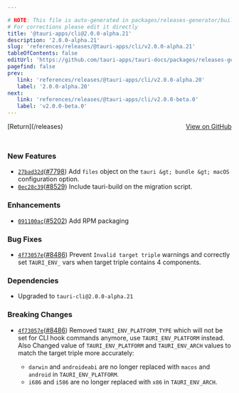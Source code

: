 ```yaml
---

# NOTE: This file is auto-generated in packages/releases-generator/build.ts
# For corrections please edit it directly
title: '@tauri-apps/cli@2.0.0-alpha.21'
description: '2.0.0-alpha.21'
slug: 'references/releases/@tauri-apps/cli/v2.0.0-alpha.21'
tableOfContents: false
editUrl: 'https://github.com/tauri-apps/tauri-docs/packages/releases-generator/build.ts'
pagefind: false
prev:
   link: 'references/releases/@tauri-apps/cli/v2.0.0-alpha.20'
   label: '2.0.0-alpha.20'
next:
   link: 'references/releases/@tauri-apps/cli/v2.0.0-beta.0'
   label: 'v2.0.0-beta.0'
---
```


<div style="margin-bottom:3rem; display: flex; justify-content: space-between; align-items: center"><span>[Return](/releases)</span><span><a href="https://github.com/tauri-apps/tauri/releases/tag/@tauri-apps/cli-v2.0.0-alpha.21">View on GitHub</a></span></div>

### New Features

- [`27bad32d`](https://www.github.com/tauri-apps/tauri/commit/27bad32d4d4acca8155b20225d529d540fb9aaf4)([#7798](https://www.github.com/tauri-apps/tauri/pull/7798)) Add `files` object on the `tauri &gt; bundle &gt; macOS` configuration option.
- [`0ec28c39`](https://www.github.com/tauri-apps/tauri/commit/0ec28c39f478de7199a66dd75e8642e1aa1344e6)([#8529](https://www.github.com/tauri-apps/tauri/pull/8529)) Include tauri-build on the migration script.

### Enhancements

- [`091100ac`](https://www.github.com/tauri-apps/tauri/commit/091100acbb507b51de39fb1446f685926f888fd2)([#5202](https://www.github.com/tauri-apps/tauri/pull/5202)) Add RPM packaging

### Bug Fixes

- [`4f73057e`](https://www.github.com/tauri-apps/tauri/commit/4f73057e6fd4c137bc112367fb91f5fc0c8a39f6)([#8486](https://www.github.com/tauri-apps/tauri/pull/8486)) Prevent `Invalid target triple` warnings and correctly set `TAURI_ENV_` vars when target triple contains 4 components.

### Dependencies

- Upgraded to `tauri-cli@2.0.0-alpha.21`

### Breaking Changes

- [`4f73057e`](https://www.github.com/tauri-apps/tauri/commit/4f73057e6fd4c137bc112367fb91f5fc0c8a39f6)([#8486](https://www.github.com/tauri-apps/tauri/pull/8486)) Removed `TAURI_ENV_PLATFORM_TYPE` which will not be set for CLI hook commands anymore, use `TAURI_ENV_PLATFORM` instead. Also Changed value of `TAURI_ENV_PLATFORM` and `TAURI_ENV_ARCH` values to match the target triple more accurately:

  - `darwin` and `androideabi` are no longer replaced with `macos` and `android` in `TAURI_ENV_PLATFORM`.
  - `i686` and `i586` are no longer replaced with `x86` in `TAURI_ENV_ARCH`.

